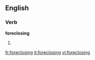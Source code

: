 
==English==

===Verb===
'''foreclosing'''

# {{present participle of|[[foreclose]]}}

[[fr:foreclosing]]
[[it:foreclosing]]
[[vi:foreclosing]]